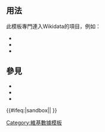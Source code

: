 {{Documentation subpage}}
<!-- Categories go at the bottom of this page and interwikis go in Wikidata. -->

== 用法 ==
此模板專門連入Wikidata的項目，例如：

*{{xpsoc|Q|1}}
*{{xpsoc|Q|Q1}}
*{{xpsoc|Q|Q1|n1=showid|v1=no}}

== 參見 ==
* {{tl|P}}
* {{tl|label}}
* {{tl|QID}}
<includeonly>{{#ifeq:{{SUBPAGENAME}}|sandbox||
<!-- Categories go here and interwikis go in Wikidata. -->
[[Category:維基數據模板]]
}}</includeonly>